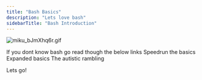 ```yaml
---
title: "Bash Basics"
description: "Lets love bash"
sidebarTitle: "Bash Introduction"
---
```


![miku_bJmXhq6r.gif](/images/miku_bJmXhq6r.gif)

<Info>
  If you dont know bash go read though the below links
</Info>

<CardGroup cols={3}>
  <Card title="Learn Bash in y Minutes" icon="code" href="https://learnxinyminutes.com/bash/">
    Speedrun the basics
  </Card>
  <Card title="Bash Guide" icon="code" href="https://mywiki.wooledge.org/BashGuide">
    Expanded basics
  </Card>
  <Card title="Bash Hackers Wiki" icon="computer" href="https://web.archive.org/web/20230406205817/https://wiki.bash-hackers.org/">
    The autistic rambling
  </Card>
</CardGroup>

Lets go\!